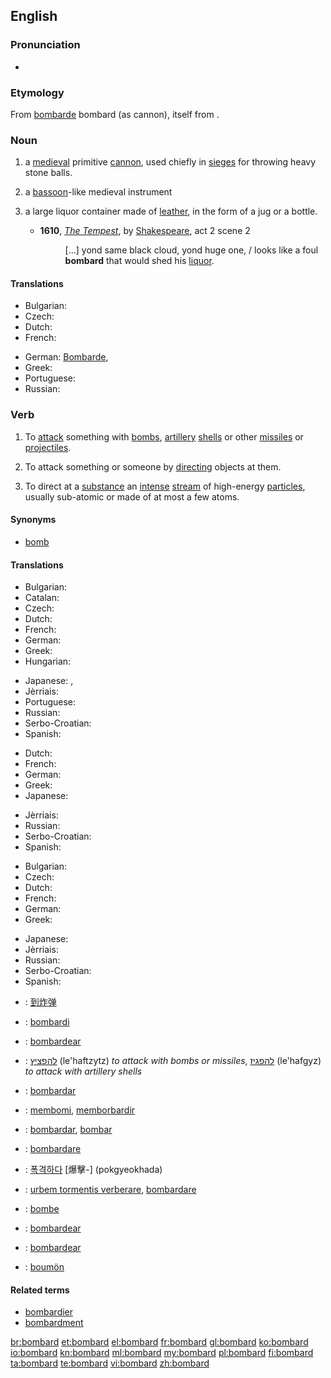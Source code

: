 ==English==

===Pronunciation===
* {{audio|en-us-bombard.ogg|Audio (US)}}

===Etymology===
From {{etyl|fr|en}} [[bombarde]] bombard (as cannon), itself from {{etyl|la|en}} {{term|bombus||buzzing; booming|lang=la}}.

===Noun===
{{en-noun}}

# a [[medieval]] primitive [[cannon]], used chiefly in [[siege]]s for throwing heavy stone balls.
# {{context|obsolete|lang=en}} a [[bassoon]]-like medieval instrument
# {{context|obsolete|lang=en}} a large liquor container made of [[leather]], in the form of a jug or a bottle.
#* '''1610''', ''[[s:The Tempest|The Tempest]]'', by [[w:William Shakespeare|Shakespeare]], act 2 scene 2
#*: [...] yond same black cloud, yond huge one, / looks like a foul '''bombard''' that would shed his [[liquor]].

====Translations====
{{trans-top|medieval primitive cannon}}
* Bulgarian: {{t-|bg|бомбарда|f}}
* Czech: {{t+|cs|bombarda|f}}
* Dutch: {{t-|nl|bombarde}}
* French: {{t+|fr|bombarde}}
{{trans-mid}}
* German: [[Bombarde]], {{t+|de|bastard}}
* Greek: {{t+|el|βομβάρδα|f|tr=vomvárða}}
* Portuguese: {{t+|pt|bombarda|f}}
* Russian: {{t+|ru|бомбарда|f|sc=Cyrl|tr=bombárda}}
{{trans-bottom}}

===Verb===
{{en-verb}}

# To [[attack]] something with [[bomb]]s, [[artillery]] [[shell]]s or other [[missile]]s or [[projectile]]s.
# {{context|figuratively|lang=en}} To attack something or someone by [[directing]] objects at them.
# {{context|physics|lang=en}} To direct at a [[substance]] an [[intense]] [[stream]] of high-energy [[particle]]s, usually sub-atomic or made of at most a few atoms.

====Synonyms====
* [[bomb]]

====Translations====
{{trans-top|to attack something with bombs, artillery shells, or other missiles}}
* Bulgarian: {{t+|bg|бомбардирам}}
* Catalan: {{t+|ca|bombardejar}}
* Czech: {{t+|cs|bombardovat}}
* Dutch: {{t+|nl|bombarderen}}
* French: {{t+|fr|bombarder}}
* German: {{t-|de|bombardieren}}
* Greek: {{t+|el|βομβαρδίζω|tr=vomvardízo}}
* Hungarian: {{t+|hu|ágyúz}}
{{trans-mid}}
* Japanese: {{t-|ja|爆撃|alt=爆撃する|tr=bakugeki suru}}, {{t-|ja|砲撃|alt=砲撃する|tr=hōgeki suru}}
* Jèrriais: {{tø|roa-jer|bombarder}}
* Portuguese: {{t+|pt|bombardear}}
* Russian: {{t+|ru|бомбардировать|sc=Cyrl|tr=bombardirovát'}} {{impf}}
* Serbo-Croatian: {{t-|sh|bombardirati|alt=bombardírati}}
* Spanish: {{t-|es|bombardear}}
{{trans-bottom}}

{{trans-top|to attack something or someone by directing objects at them}}
* Dutch: {{t+|nl|bekogelen}}
* French: {{t+|fr|bombarder}}
* German: {{t-|de|bombardieren}}
* Greek: {{t+|el|βομβαρδίζω|tr=vomvardízo}}
* Japanese: {{t-|ja|浴びせる|tr=abiseru}}
{{trans-mid}}
* Jèrriais: {{tø|roa-jer|bombarder}}
* Russian: {{t+|ru|бомбардировать|sc=Cyrl|tr=bombardirovát'}} {{impf}}
* Serbo-Croatian: {{t-|sh|bombardirati|alt=bombardírati}}
* Spanish: {{t-|es|bombardear}}
{{trans-bottom}}

{{trans-top|to direct at a substance an intense stream of high-energy particles, usually sub-atomic or made of at most a few atoms}}
* Bulgarian: {{t+|bg|бомбардирам}}
* Czech: {{t+|cs|bombardovat}}
* Dutch: {{t+|nl|bombarderen}}
* French: {{t+|fr|bombarder}}
* German: {{t-|de|bombardieren}}
* Greek: {{t+|el|βομβαρδίζω|tr=vomvardízo}}
{{trans-mid}}
* Japanese: {{t-|ja|照射|alt=照射する|tr=shōsha suru}}
* Jèrriais: {{tø|roa-jer|bombarder}}
* Russian: {{t+|ru|бомбардировать|sc=Cyrl|tr=bombardirovát'}} {{impf}}
* Serbo-Croatian: {{t-|sh|bombardirati|alt=bombardírati}}
* Spanish: {{t-|es|bombardear}}
{{trans-bottom}}

{{checktrans-top}}
* {{ttbc|cmn}}: [[到炸弹]]
* {{ttbc|eo}}: [[bombardi]]
* {{ttbc|gl}}: [[bombardear]]
* {{ttbc|he}}: [[להפציץ]] (le'haftzytz) ''to attack with bombs or missiles'', [[להפגיז]] (le'hafgyz) ''to attack with artillery shells''
* {{ttbc|io}}: [[bombardar]]
* {{ttbc|id}}: [[bom|membomi]], [[borbardir|memborbardir]]
{{trans-mid}}
* {{ttbc|ia}}: [[bombardar]], [[bombar]]
* {{ttbc|it}}: [[bombardare]]
* {{ttbc|ko}}: [[폭격하다]] [爆擊-] (pokgyeokhada)
* {{ttbc|la}}: [[urbem tormentis verberare]], [[bombardare]]
* {{ttbc|no}}: [[bombe]]
* {{ttbc|pt}}: [[bombardear]]
* {{ttbc|es}}: [[bombardear]]
* {{ttbc|vo}}: [[boumön]]
{{trans-bottom}}

====Related terms====
* [[bombardier]]
* [[bombardment]]

[[br:bombard]]
[[et:bombard]]
[[el:bombard]]
[[fr:bombard]]
[[gl:bombard]]
[[ko:bombard]]
[[io:bombard]]
[[kn:bombard]]
[[ml:bombard]]
[[my:bombard]]
[[pl:bombard]]
[[fi:bombard]]
[[ta:bombard]]
[[te:bombard]]
[[vi:bombard]]
[[zh:bombard]]